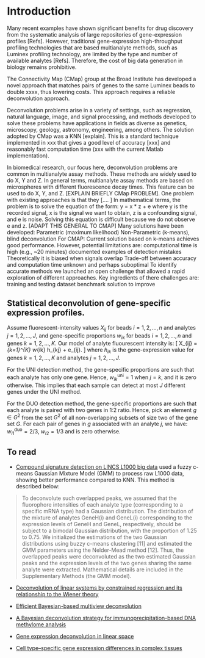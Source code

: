 Introduction
============

Many recent examples have shown significant benefits for drug discovery from the systematic analysis of large repositories of gene-expression profiles [Refs]. However, traditional gene-expression high-throughput profiling technologies that are based multianalyte methods, such as Luminex profiling technology, are limited by the type and number of available analytes [Refs]. Therefore, the cost of big data generation in biology remains prohibitive. 

The Connectivity Map (CMap) group at the Broad Institute has developed a novel approach that matches pairs of genes to the same Luminex beads to double xxxx, thus lowering costs. This approach requires a reliable deconvolution approach. 

Deconvolution problems arise in a variety of settings, such as regression, natural language, image, and signal processing, and methods developed to solve these problems have applications in fields as diverse as genetics, microscopy, geology, astronomy, engineering, among others. The solution adopted by CMap was a KNN [explain]. This is a standard technique implemented in xxx that gives a good level of accuracy [xxx] and reasonably fast computation time (xxx with the current Matlab implementation). 

In biomedical research, our focus here, deconvolution problems are common in multianalyte assay methods. These methods are widely used to do X, Y and Z. In general terms, multianalyte assay methods are based on microspheres with different fluorescence decay times. This feature can be used to do X, Y, and Z. [EXPLAIN BRIEFLY CMap PROBLEM].
One problem with existing approaches is that they […. ]
In mathematical terms, the problem is to solve the equation of the form:
y = x * z + e
where y is the recorded signal, x is the signal we want to obtain, z is a confounding signal, and e is noise. Solving this equation is difficult because we do not observe e and z. [ADAPT THIS GENERAL TO CMAP]
Many solutions have been developed:
Parametric (maximum likelihood)
Non-Parametric (k-means), blind deconvolution
For CMAP: Current solution based on k-means achieves good performance. However, potential limitations are:
computational time is high (e.g., ~20 minutes)
documented examples of detection mistakes
Theoretically it is biased when signals overlap
Trade-off between accuracy and computation time unknown and perhaps suboptimal
To identify accurate methods we launched an open challenge that allowed a rapid exploration of different approaches. Key ingredients of there challenges are:
training and testing dataset
benchmark solution to improve

## Statistical deconvolution of gene-specific expression profiles.

Assume fluorescent-intensity values $X_{ij}$ for beads $i=1,2,\dots, n$ and analytes $j=1,2,\dots, J$, and gene-specific proportions $w_{ik}$ for beads $i=1,2,\dots, n$ and genes $k=1,2,\dots, K$. Our model of analyte fluourescent intensity is:
\[
  X_{ij} = \sum_{k=1}^{K} w_{ik} h_{kj} + e_{ij}. 
\]
where $h_{ik}$ is the gene-expression value for genes $k=1,2,\dots, K$ and analytes $j=1,2,\dots, J$. 

For the UNI detection method, the gene-specific proportions are such that each analyte has only one gene. Hence, $w^{\text{uni}}_{ik} = 1$ when $j = k$, and it is zero otherwise. This implies that each sample can detect at most $J$ different genes under the UNI method. 

For the DUO detection method, the gene-specific proportions are such that each analyte is paired with two genes in 1:2 ratio. Hence, pick an element $g\in G^2$ from the set $G^2$ of all non-overlapping subsets of size two of the gene set $G$. For each pair of genes in $g$ associated with an analyte $j$, we have: $w^{\text{duo}}_{i1} = 2/3$, $w_{i2}=1/3$ and is zero otherwise. 

<!-- 
Each measurement produces an intensity histogram (a list of integers), which characterizes expression of two distinct genes in the sample (for a total of 488 x 2 = 976 genes). In the ideal case, each histogram consists of two peaks (see Figure 1), each corresponding to a single gene. The genes are mixed in 2:1 ratio, thus the areas under the peaks have 2:1 ratio, which allows us to associate each peak with the specific gene. The median position of each peak corresponds to the gene's expression level, and that's what you need to determine in this challenge.
-->


## To read

- [Compound signature detection on LINCS L1000 big data](https://pubs.rsc.org/en/content/getauthorversionpdf/c4mb00677a) used a fuzzy c-means Gaussian Mixture Model (GMM) to process raw L1000 data, showing better performance compared to KNN. This method is described below:

> To deconvolute such overlapped peaks, we assumed that the fluorophore intensities of each analyte type (corresponding to a specific mRNA type) had a Gaussian distribution. The distribution of the mixture of analytes GeneH(i) and GeneL(i) corresponding to the expression levels of GeneH and GeneL, respectively, should be subject to a bimodal Gaussian distribution, with the proportion of 1.25 to 0.75. We initialized the estimations of the two Gaussian distributions using buzzy c-means clustering [11] and estimated the GMM parameters using the Nelder-Mead method [12]. Thus, the overlapped peaks were deconvoluted as the two estimated Gaussian peaks and the expression levels of the two genes sharing the same analyte were extracted. Mathematical details are included in the Supplementary Methods (the GMM model).

  
- [Deconvolution of linear systems by constrained regression and its relationship to the Wiener theory](https://ieeexplore.ieee.org/abstract/document/4044778)

- [Efficient Bayesian-based multiview deconvolution](https://www.nature.com/articles/nmeth.2929)

- [A Bayesian deconvolution strategy for immunoprecipitation-based DNA methylome analysis](https://www.nature.com/articles/nbt1414)

- [Gene expression deconvolution in linear space](https://www.nature.com/articles/nmeth.1830)

- [Cell type–specific gene expression differences in complex tissues](https://www.nature.com/articles/nmeth.1439)




